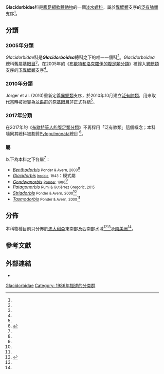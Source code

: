 {{Automatic Taxobox
| taxon = Glacidorbidae
| authority = [[Winston_Ponder|Ponder]], 1986<ref name="Ponder 1986" />
| parent_authority = [[Winston_Ponder|Ponder]], 1986<ref name="Ponder 1986"/>
| diversity_ref = <ref name="Strong 2008" />
| diversity_link = #屬
| diversity = 包括20個淡水螺物種
}}

'''Glacidorbidae'''科是[[腹足綱|腹足綱]][[軟體動物|軟體動物]]的一個[[淡水螺|淡水螺]][[科_(生物)|科]]，屬於[[異鰓類|異鰓類]]支序的[[泛有肺類|泛有肺類]]支序<ref name="Jörger 2010"/>。

==分類==
===2005年分類===
''Glacidorbidae''科是'''''Glacidorboidea'''''總科之下的唯一一個科<ref name="Bouchet 2005"/>。''Glacidorboidea''總科舊屬[[基眼目|基眼目]]<ref name="Ponder 1986"/>，在2005年的《[[布歇特和洛克羅伊的腹足類分類_(2005年)|布歇特和洛克羅伊的腹足類分類]]》被歸入[[異鰓類|異鰓類]]支序的[[下異鰓類|下異鰓類]]支序<ref name="Bouchet 2005" />。

===2010年分類===
Jörger et al. (2010)重新定義[[異鰓類#2010年分類|異鰓類]]支序，於2010年10月建立[[泛有肺類|泛有肺類]]，用來取代當時被證實為[[並系群|並系群]]的原[[基眼目|基眼目]]非正式群組<ref name="Jörger 2010"/>。

===2017年分類===
在2017年的《[[布歇特等人的腹足類分類_(2017年)|布歇特等人的腹足類分類]]》不再採用「泛有肺類」這個概念；本科隨同其總科被劃歸[[Pylopulmonata|Pylopulmonata]]總目 <ref name="WoRMS_478543">{{WoRMS |id=478543 |title=Glacidorboidea Ponder, 1986
|db=MolluscaBase |last1=Bouchet |first1=Philippe |last2=Gofas |first2=Serge |date=2018-02-02 |access-date=2019-10-13 }}</ref>{{r|Bouchet 2017}}。

===屬===
以下為本科之下各屬<ref name="P&A 2000" />：
* ''[[Benthodorbis|Benthodorbis]]'' <small>Ponder & Avern, 2000</small><ref name="P&A 2000" />
* ''[[Glacidorbis|Glacidorbis]]'' <small>[[Tom_Iredale|Iredale]], 1943</small>：模式屬
* ''[[Gondwanorbis|Gondwanorbis]]'' <small>[[Winston_Ponder|Ponder]], 1986</small><ref name="Ponder 1986"/>
* ''[[Patagonorbis|Patagonorbis]]'' <small>Rumi & Gutiérrez Gregoric, 2015</small>{{r|WoRMS_382221}}
* ''[[Striadorbis|Striadorbis]]'' <small>Ponder & Avern, 2000</small><ref name="P&A 2000" />
* ''[[Tasmodorbis|Tasmodorbis]]'' <small>Ponder & Avern, 2000</small><ref name="P&A 2000" />

==分佈==
本科物種目前只分佈於[[澳大利亞|澳大利亞]]東南部及西南部水域<ref>{{cite web |url=http://eol.org/pages/2603/maps |title=Glacidorbidae: Distribution |access-date=2017-03-25 |language=en |archive-date=2017-03-26 |archive-url=https://web.archive.org/web/20170326050421/http://eol.org/pages/2603/maps |dead-url=no }}</ref><ref name="Ponder 1986"/>及[[南美洲|南美洲]]<ref name="Ponder 1986"/>。

==參考文獻==
{{reflist |refs=
<ref name="Bouchet 2005">{{Bouchet 2005}}</ref>
<ref name="Bouchet 2017">{{Bouchet 2017}}</ref>
<ref name="Jörger 2010">{{Jörger 2010}}</ref>
<ref name="P&A 2000">{{cite book
 |url=http://publications.australianmuseum.net.au/pdf/1318_complete.pdf
 |last1=Ponder
 |first1=W. F.
 |authorlink1=溫斯頓·旁得
 |last2=Avern
 |first2=G. J.
 |year=2000
 |title=The Glacidorbidae (Mollusca: Gastropoda: Heterobranchia) of Australia
 |journal=''[[Records_of_the_Australian_Museum|Records of the Australian Museum]]''
 |volume=52
 |pages=307–353
 |language=en
 |access-date=2017-02-20
 |archive-url=https://web.archive.org/web/20110706123846/http://publications.australianmuseum.net.au/pdf/1318_complete.pdf
 |archive-date=2011-07-06
 |dead-url=yes
 }}</ref>
<ref name="Ponder 1986">{{cite journal
 |first=Winston F. |last=Ponder |authorlink=溫斯頓·旁得
 |year=1986
 |title=Glacidorbidae (Glacidorbacea: Basommatophora), a new family and superfamily of operculate freshwater gastropods
 |journal=''[[Zoological_Journal_of_the_Linnean_Society|Zoological Journal of the Linnean Society]]''
 |volume=87 |issue=1 |pages=53-83
 |doi=10.1111/j.1096-3642.1986.tb01330.x
 |language=en }}</ref>
<ref name="Strong 2008">{{cite journal
 |last1=Strong |first1=E. E.
 |last2=Gargominy |first2=O.
 |last3=Ponder |first3=Winston F. |authorlink3=溫斯頓·旁得
 |last4=Bouchet|first4=P. |authorlink4=菲利普·布歇特
 |year=2008
 |title=Global Diversity of Gastropods (Gastropoda; Mollusca) in Freshwater
 |journal=''[[Hydrobiologia|Hydrobiologia]]''
 |volume=595 |pages=149-166 |hdl=10088/7390
 |doi=10.1007/s10750-007-9012-6
 |language=en }}</ref>
<ref name="WoRMS_382221">{{WoRMS |id=382221
 |title=Glacidorbidae Ponder, 1986 |db=MolluscaBase
 |last=Gofas |first=Serge
 |access-date=2019-10-13 }}</ref>
}}

==外部連結==
* {{NCBI |id=356152 |title=Glacidorbidae}}

{{taxonbar}}
[[Category:Glacidorbidae|]]
[[Category:_1986年描述的分类群|Category: 1986年描述的分类群]]